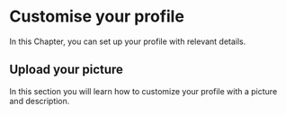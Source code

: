 # Customise your profile

<div class="chapter-intro">

In this Chapter, you can set up your profile with relevant details.

</div>

## Upload your picture

In  this section you will learn how to customize your profile with a picture and description.
